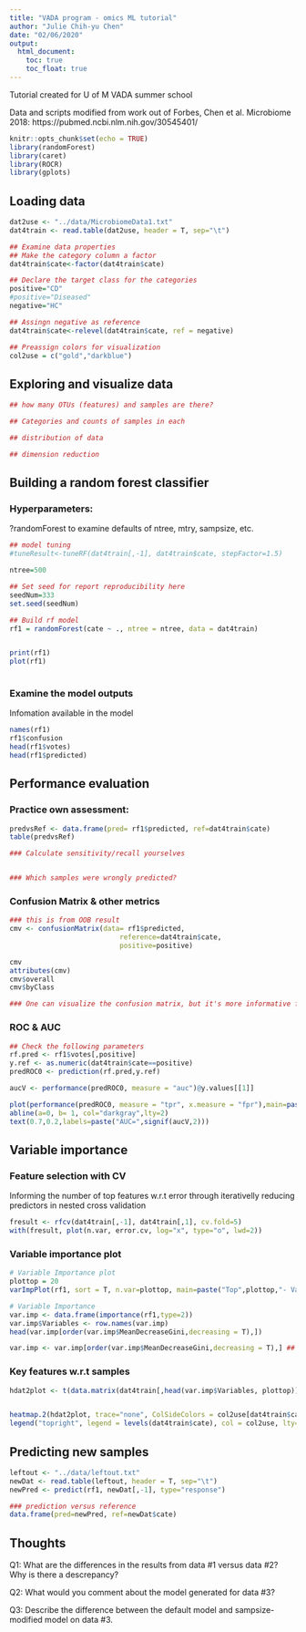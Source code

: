 ```yaml
---
title: "VADA program - omics ML tutorial"
author: "Julie Chih-yu Chen"
date: "02/06/2020"
output:
  html_document:
    toc: true
    toc_float: true
---
```


Tutorial created for U of M VADA summer school

Data and scripts modified from work out of Forbes, Chen et al. Microbiome 2018: https://pubmed.ncbi.nlm.nih.gov/30545401/


```r
knitr::opts_chunk$set(echo = TRUE)
library(randomForest)
library(caret)
library(ROCR)
library(gplots)
```

## Loading data

```r

dat2use <- "../data/MicrobiomeData1.txt"
dat4train <- read.table(dat2use, header = T, sep="\t")

## Examine data properties
## Make the category column a factor
dat4train$cate<-factor(dat4train$cate)

## Declare the target class for the categories
positive="CD"
#positive="Diseased"
negative="HC"

## Assingn negative as reference
dat4train$cate<-relevel(dat4train$cate, ref = negative)

## Preassign colors for visualization
col2use = c("gold","darkblue")


```

## Exploring and visualize data

```r
## how many OTUs (features) and samples are there?

## Categories and counts of samples in each

## distribution of data

## dimension reduction 

```

## Building a random forest classifier
### Hyperparameters:
?randomForest to examine defaults of ntree, mtry, sampsize, etc.
```r
## model tuning
#tuneResult<-tuneRF(dat4train[,-1], dat4train$cate, stepFactor=1.5)

ntree=500

## Set seed for report reproducibility here
seedNum=333
set.seed(seedNum)

## Build rf model
rf1 = randomForest(cate ~ ., ntree = ntree, data = dat4train)


print(rf1) 
plot(rf1)
 


```

### Examine the model outputs
Infomation available in the model
```r
names(rf1)
rf1$confusion
head(rf1$votes)
head(rf1$predicted)

```


## Performance evaluation
### Practice own assessment: 
```r

predvsRef <- data.frame(pred= rf1$predicted, ref=dat4train$cate)
table(predvsRef)

### Calculate sensitivity/recall yourselves


### Which samples were wrongly predicted?


```


### Confusion Matrix & other metrics
```r

### this is from OOB result
cmv <- confusionMatrix(data= rf1$predicted,  
                           reference=dat4train$cate,
                           positive=positive)

cmv
attributes(cmv)
cmv$overall
cmv$byClass

### One can visualize the confusion matrix, but it's more informative for multi-class models.

``` 


### ROC & AUC
```r
## Check the following parameters
rf.pred <- rf1$votes[,positive]
y.ref <- as.numeric(dat4train$cate==positive)
predROC0 <- prediction(rf.pred,y.ref)

aucV <- performance(predROC0, measure = "auc")@y.values[[1]]

plot(performance(predROC0, measure = "tpr", x.measure = "fpr"),main=paste("OOB: Pos =", positive))
abline(a=0, b= 1, col="darkgray",lty=2)	
text(0.7,0.2,labels=paste("AUC=",signif(aucV,2)))


```

## Variable importance
### Feature selection with CV 
Informing the number of top features w.r.t error through iterativelly reducing predictors in nested cross validation
```r

fresult <- rfcv(dat4train[,-1], dat4train[,1], cv.fold=5)
with(fresult, plot(n.var, error.cv, log="x", type="o", lwd=2))

```


### Variable importance plot

```r
# Variable Importance plot
plottop = 20
varImpPlot(rf1, sort = T, n.var=plottop, main=paste("Top",plottop,"- Variable Importance"))

# Variable Importance 
var.imp <- data.frame(importance(rf1,type=2))
var.imp$Variables <- row.names(var.imp)  
head(var.imp[order(var.imp$MeanDecreaseGini,decreasing = T),])

var.imp <- var.imp[order(var.imp$MeanDecreaseGini,decreasing = T),] ## bug fix for plotting

```


### Key features w.r.t samples

```r

hdat2plot <- t(data.matrix(dat4train[,head(var.imp$Variables, plottop)]))


heatmap.2(hdat2plot, trace="none", ColSideColors = col2use[dat4train$cate])
legend("topright", legend = levels(dat4train$cate), col = col2use, lty= 1, lwd = 5, cex=.7 )

```


## Predicting new samples
```r

leftout <- "../data/leftout.txt"
newDat <- read.table(leftout, header = T, sep="\t")
newPred <- predict(rf1, newDat[,-1], type="response")

### prediction versus reference
data.frame(pred=newPred, ref=newDat$cate)

```

## Thoughts

Q1: What are the differences in the results from data #1 versus data #2? Why is there a descrepancy?

Q2: What would you comment about the model generated for data #3?

Q3: Describe the difference between the default model and sampsize-modified model on data #3.
